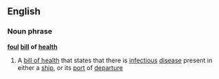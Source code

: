 ==English==
===Noun phrase===
'''[[foul]] [[bill]] of [[health]]'''
#A [[bill of health]] that states that there is [[infectious]] [[disease]] present in either a [[ship]], or its [[port]] of [[departure]]